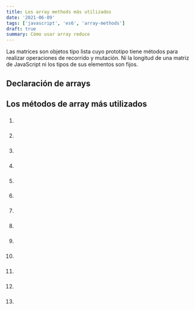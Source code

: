 ```yaml
---
title: Los array methods más utilizados
date: '2021-06-09'
tags: ['javascript', 'es6', 'array-methods']
draft: true
summary: Cómo usar array reduce
---
```


Las matrices son objetos tipo lista cuyo prototipo tiene métodos para realizar operaciones de recorrido y mutación. Ni la longitud de una matriz de JavaScript ni los tipos de sus elementos son fijos.

## Declaración de arrays

## Los métodos de array más utilizados

1. ###
2. ###
3. ###
4. ###
5. ###
6. ###
7. ###
8. ###
9. ###
10. ###
11. ###
12. ###
13. ###
